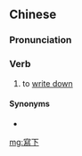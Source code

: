 {{also|写下}}
==Chinese==
{{zh-forms|s=写下}}

===Pronunciation===
{{zh-pron
|m=xiěxià
|c=se2 haa6
|h=pfs=siá-hâ
|cat=v
}}

===Verb===
{{zh-verb}}

# to [[write down]]

====Synonyms====
* {{zh-l|寫下來}}

[[mg:寫下]]